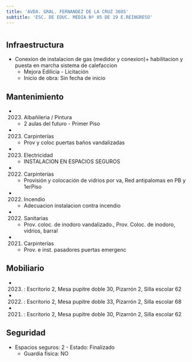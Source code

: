 ```yaml
---
title: 'AVDA. GRAL. FERNANDEZ DE LA CRUZ 3605'
subtitle: 'ESC. DE EDUC. MEDIA Nº 05 DE 19 E.REINGRESO'
---
```


#
## Infraestructura

* Conexion de instalacion de gas (medidor y conexion)+ habilitacion y puesta en marcha sistema de calefaccion 
    + Mejora Edilicia - Licitación 
    + Inicio de obra: Sin fecha de inicio 






## Mantenimiento

*  (2023) Albañileria / Pintura 
    + 2 aulas del futuro - Primer Piso

*  (2023) Carpinterías 
    + Prov y coloc puertas baños vandalizadas

*  (2023) Electricidad 
    + INSTALACION EN ESPACIOS SEGUROS

*  (2022) Carpinterías 
    + Provisión y colocación de vidrios por va, Red antipalomas en PB y 1erPiso

*  (2022) Incendio 
    + Adecuacion instalacion contra incendio

*  (2022) Sanitarias 
    + Prov. coloc. de inodoro vandalizado., Prov. Coloc. de inodoro, vidrios, barral

*  (2021) Carpinterías 
    + Prov. e inst. pasadores puertas emergenc





## Mobiliario

*  (2023) : Escritorio 2, Mesa pupitre doble 30, Pizarrón 2, Silla escolar 62 

*  (2022) : Escritorio 2, Mesa pupitre doble 33, Pizarrón 2, Silla escolar 68 

*  (2021) : Escritorio 2, Mesa pupitre doble 30, Pizarrón 2, Silla escolar 62 





## Seguridad

*  Espacios seguros: 2 - Estado: Finalizado 
    + Guardia física: NO



